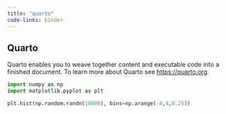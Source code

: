 ```yaml
---
title: "quarto"
code-links: binder
---
```


## Quarto

Quarto enables you to weave together content and executable code into a finished document. To learn more about Quarto see <https://quarto.org>.

```python
import numpy as np
import matplotlib.pyplot as plt

plt.hist(np.random.randn(10000), bins=np.arange(-4,4,0.25))
```
